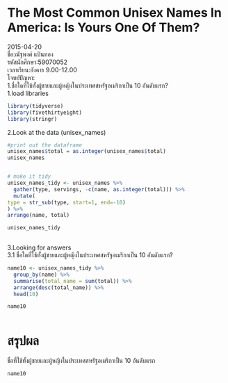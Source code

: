 <h1>The Most Common Unisex Names In America: Is Yours One Of Them?</h1>
2015-04-20<br>
ชื่อ:ณัฐพงศ์ แป้นทอง<br>
รหัสนักศึกษา:59070052<br>
เวลาเรียน:อังคาร 9.00-12.00<br>
โจทย์ปัญหา:<br>
1.ชื่อใดที่ใช้ทั้งผู้ชายและผู้หญิงในประเทศสหรัฐอเมริกาเป็น 10 อันดับแรก?<br>
1.load libraries
```r
library(tidyverse)
library(fivethirtyeight)
library(stringr)

```
2.Look at the data (unisex_names)
```r
#print out the dataframe
unisex_names$total = as.integer(unisex_names$total)
unisex_names


# make it tidy
unisex_names_tidy <- unisex_names %>%
  gather(type, servings, -c(name, as.integer(total))) %>%
  mutate(
type = str_sub(type, start=1, end=-10)
) %>%
arrange(name, total)

unisex_names_tidy 
  
```
3.Looking for answers<br>
3.1 ชื่อใดที่ใช้ทั้งผู้ชายและผู้หญิงในประเทศสหรัฐอเมริกาเป็น 10 อันดับแรก?<br>
```r
name10 <- unisex_names_tidy %>%
  group_by(name) %>%
  summarise(total_name = sum(total)) %>%
  arrange(desc(total_name)) %>%
  head(10)

name10 
  
```
<h1>สรุปผล</h1>
ชื่อที่ใช้ทั้งผู้ชายและผู้หญิงในประเทศสหรัฐอเมริกาเป็น 10 อันดับแรก
```r
name10
```



